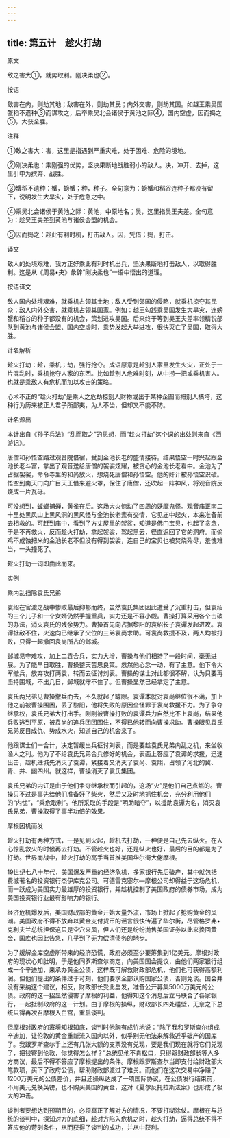 ```yaml
---
---
---
```

title: 第五计　趁火打劫
---




原文

敌之害大①，就势取利。刚决柔也②。

按语

敌害在内，则劫其地；敌害在外，则劫其民；内外交害，则劫其国。如越王乘吴国蟹稻不遗种③而谋攻之，后卒乘吴北会诸侯于黄池之际④，国内空虚，因而捣之⑤，大获全胜。

注释

①敌之害大：害，这里是指遇到严重灾难，处于困难、危险的境地。

②刚决柔也：乘刚强的优势，坚决果断地战胜弱小的敌人。决，冲开、去掉，这里引申为摈弃、战胜。

③蟹稻不遗种：蟹，螃蟹；种，种子。全句意为：螃蟹和稻谷连种子都没有留下，说明发生大旱灾，处于危急之中。

④乘吴北会诸侯于黄池之际：黄池，中原地名；吴，这里指吴王夫差。全句意为：趁吴王夫差到黄池与诸侯会盟的机会。

⑤因而捣之：趁此有利时机，打击敌人。因，凭借；捣，打击。

译文

敌人的处境艰难，我方正好乘此有利时机出兵，坚决果断地打击敌人，以取得胜利。这是从《周易•夬》彖辞“刚决柔也”一语中悟出的道理。

按语译文

敌人国内处境艰难，就乘机占领其土地；敌人受到邻国的侵略，就乘机掠夺其民众；敌人内外交害，就乘机占领其国家。例如：越王勾践乘吴国发生大旱灾，连螃蟹和稻谷的种子都没有的机会，策划进攻吴国。后来终于等到吴王夫差率领精锐部队到黄池与诸侯会盟、国内空虚时，乘势发起大举进攻，很快灭亡了吴国，取得大胜。

计名解析

趁火打劫：趁，乘机；劫，强行抢夺。成语原意是趁别人家里发生火灾，正处于一片混乱时，乘机抢夺人家的东西。比如趁别人危难时刻，从中捞一把或乘机害人。也就是乘敌人有危机而加以攻击的策略。

心术不正的“趁火打劫”是乘人之危劫掠别人财物或出于某种企图而把别人搞垮，这种行为历来被正人君子所鄙夷，为人不齿，但却又不能不防。

计名源出

本计出自《孙子兵法》“乱而取之”的思想，而“趁火打劫”这个词的出处则来自《西游记》。

唐僧和孙悟空路过观音院借宿，受到金池长老的盛情接待。结果悟空一时兴起跟金池长老斗富，拿出了观音送给唐僧的袈裟炫耀，被贪心的金池长老看中。金池为了占据袈裟，命令寺里的和尚放火，想烧死唐僧和孙悟空。他的奸计被孙悟空识破。悟空到南天门向广目天王借来避火罩，保住了唐僧，还吹起一阵神风，将观音院反烧成一片瓦砾。

可没想到，螳螂捕蝉，黄雀在后。这场大火惊动了四周的妖魔鬼怪。观音庙正南二十里处黑风山上黑风洞的黑风怪与金池长老素有交情，它见庙中起火，本来准备前去相救的。可赶到庙中，看到了方丈屋里的袈裟，知道是佛门宝贝，也起了贪念，于是不再救火，反而趁火打劫，拿起袈裟，驾起黑云，径直返回了它的洞府。而偷鸡不成蚀把米的金池长老不但没有得到袈裟，连自己的宝贝也被焚烧殆尽，羞愧难当，一头撞死了。

趁火打劫一词即由此而来。

实例

乘内乱扫除袁氏兄弟

袁绍在官渡之战中惨败最后抑郁而终，虽然袁氏集团因此遭受了沉重打击，但袁绍的三个儿子和一个女婿仍然手握重兵，实力还是不容小觑。曹操打算采用各个击破的办法，消灭袁氏的残余势力。曹操首先向占据黎阳的袁绍长子袁谭发起进攻。袁谭抵敌不住，火速向已继承了父位的三弟袁尚求助。可袁尚救援不及，两人均被打败，只得一起撤回袁尚所占的邺城。

邺城易守难攻，加上二袁合兵，实力大增，曹操与他们相持了一段时间，毫无进展。为了能早日取胜，曹操整天苦思良策。忽然他心念一动，有了主意。他下令大军撤兵，放弃攻打两袁，转而去征讨刘表。曹操的谋士对此都很不解，认为只要再坚持围城，不出几日，邺城就守不住了。但曹操显然已经拿定了主意。

袁氏两兄弟见曹操撤兵而去，不久就起了罅隙。袁谭本就对袁尚继位很不满，加上他之前被曹操围困，丢了黎阳，他将失败的原因全怪罪于袁尚救援不力。为了争夺继承权，袁氏兄弟大打出手。刚刚被曹操打败的袁谭兵力自然比不上袁尚，结果他兵败逃到平原，被袁尚的追兵团团围住，不得已他转而向曹操求助。曹操眼见袁氏兄弟反目成仇、势成水火，知道自己的机会来了。

他跟谋士们一合计，决定暂缓出兵征讨刘表，而是要趁袁氏兄弟内乱之机，来坐收渔人之利。他为了不给袁氏兄弟合兵修好的机会，表面上答应了袁谭的求援，迅速出击，趁机进城先消灭了袁谭，紧接着又消灭了袁尚、袁熙，占领了河北的冀、青、并、幽四州。就这样，曹操消灭了袁氏集团。

袁氏兄弟的内讧是由于他们争夺继承权而引起的，这场“火”是他们自己点燃的。曹操只不过是事先给他们准备好了柴火，然后又及时地抓住机会，充分利用他们的“内忧”，“乘危取利”。他所采取的手段是“明助暗夺”，以援助袁谭为名，消灭袁氏兄弟，曹操取得了事半功倍的效果。

摩根因机而发

趁火打劫有两种方式，一是见到火起，趁机去打劫，一种便是自己先去纵火。在人心惊乱救火的时候再去打劫。不管趁火也好，还是纵火也好，最后的目的都是为了打劫。世界商战中，趁火打劫的高手当首推美国华尔街大佬摩根。

19世纪七八十年代，美国爆发严重的经济危机，多家银行先后破产，其中就包括费城著名的投资银行杰伊库克公司。可德雷克塞尔—摩根公司却得益于这场危机，而一跃成为美国实力最雄厚的投资银行，并趁机控制了美国政府的债券市场，成为美国投资银行业最有影响力的银行。

经济危机爆发后，美国财政部的黄金开始大量外流，市场上掀起了抢购黄金的风潮。美国政府不得不放弃以黄金支付货币的谣言很快传遍了华尔街，尽管格罗弗•克利夫兰总统担保这只是空穴来风，但人们还是纷纷抛售美国证券以此来换回黄金，国库也因此告急，几乎到了无力偿清债务的地步。

为了缓解金库空虚所带来的经济恐慌，政府必须至少要筹集到1亿美元。摩根对政府的现状心知肚明，于是他同罗斯查尔商定，向美国国会提议，由他们两家银行组成一个辛迪加，来承办黄金公债，这样既可解救财政部危机，他们也可获得高额利润。但他们提出的条件过于苛刻，他们要求全部认购国家公债，否则免谈。国会并没有采纳这个建议，相反，财政部长受此启发，准备公开募集5000万美元的公债。政府的这一招显然侵害了摩根的利益，他得知这个消息后立马联合了各家银行，一起抵制政府的这一计划。由于摩根的操纵，财政部长四处碰壁，无奈之下总统只得再次召摩根入白宫，重启谈判。

但摩根对政府的窘境知根知底，谈判时他胸有成竹地说：“除了我和罗斯查尔组成辛迪加，让伦敦的黄金重新流入国内以外，似乎别无他法来解救近乎破产的国库了。我跟罗斯查尔手上还有几张大额的支票没有兑现，要是我们现在就将它们兑现了，把钱寄到伦敦，你觉得怎么样？”总统见他不肯松口，只得跟财政部长等人多方商议，最后不得不答应了摩根提出的条件。摩根跟罗斯查尔当即支付给财政部大笔款项，买下了政府公债，帮助财政部渡过了难关。而他们在这次交易中净赚了1200万美元的公债差价，并且还操纵达成了一项国际协议，在公债发行结束前，不用美元兑换英镑，也不购买美国的黄金，这对《夏尔反托拉斯法案》也形成了极大的冲击。

谈判者要想达到预期目的，必须真正了解对方的情况，不要打糊涂仗。摩根在与总统的谈判中，探知对方的底细，趁对方陷入危机之时，趁火打劫，逼得总统不得不答应他的苛刻条件，从而获得了谈判的成功，并从中获利。